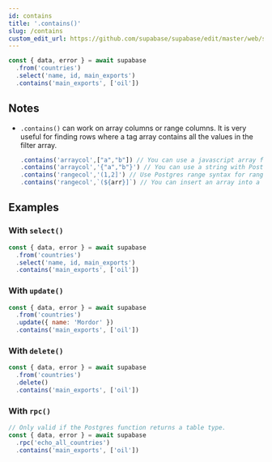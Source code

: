 ```yaml
---
id: contains
title: '.contains()'
slug: /contains
custom_edit_url: https://github.com/supabase/supabase/edit/master/web/spec/supabase_js_v2_ref.yml
---
```



```js
const { data, error } = await supabase
  .from('countries')
  .select('name, id, main_exports')
  .contains('main_exports', ['oil'])
```

## Notes

- `.contains()` can work on array columns or range columns.
  It is very useful for finding rows where a tag array contains all the values in the filter array.

  ```js
  .contains('arraycol',["a","b"]) // You can use a javascript array for an array column
  .contains('arraycol','{"a","b"}') // You can use a string with Postgres array {} for array column.
  .contains('rangecol','(1,2]') // Use Postgres range syntax for range column.
  .contains('rangecol',`(${arr}]`) // You can insert an array into a string.
  ```

## Examples

### With `select()`

```js
const { data, error } = await supabase
  .from('countries')
  .select('name, id, main_exports')
  .contains('main_exports', ['oil'])
```

### With `update()`

```js
const { data, error } = await supabase
  .from('countries')
  .update({ name: 'Mordor' })
  .contains('main_exports', ['oil'])
```

### With `delete()`

```js
const { data, error } = await supabase
  .from('countries')
  .delete()
  .contains('main_exports', ['oil'])
```

### With `rpc()`

```js
// Only valid if the Postgres function returns a table type.
const { data, error } = await supabase
  .rpc('echo_all_countries')
  .contains('main_exports', ['oil'])
```
